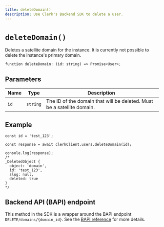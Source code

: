 ```yaml
---
title: deleteDomain()
description: Use Clerk's Backend SDK to delete a user.
---
```


# `deleteDomain()`

Deletes a satellite domain for the instance. It is currently not possible to delete the instance's primary domain.

```tsx
function deleteDomain: (id: string) => Promise<User>;
```

## Parameters

| Name | Type | Description |
| --- | --- | --- |
| `id` | `string` | The ID of the domain that will be deleted. Must be a satellite domain. |

## Example

```tsx
const id = 'test_123';

const response = await clerkClient.users.deleteDomain(id);

console.log(response);
/*
_DeletedObject {
  object: 'domain',
  id: 'test_123',
  slug: null,
  deleted: true
}
*/
```

## Backend API (BAPI) endpoint

This method in the SDK is a wrapper around the BAPI endpoint `DELETE/domains/{domain_id}`. See the [BAPI reference](https://clerk.com/docs/reference/backend-api/tag/Domains#operation/DeleteDomain) for more details.
